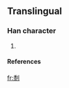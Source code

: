 ==Translingual==

===Han character===
{{Han char|rn=18|rad=刀|as=12|sn=14|four=|canj=竹水中弓 (HELN)}}

# {{defn|Han}}

====References====
{{Han ref|kx=0143.381|dkj=|dj=|hdz=|uh=34FF|ud=13567|bh=|bd=}}



[[fr:㓿]]
